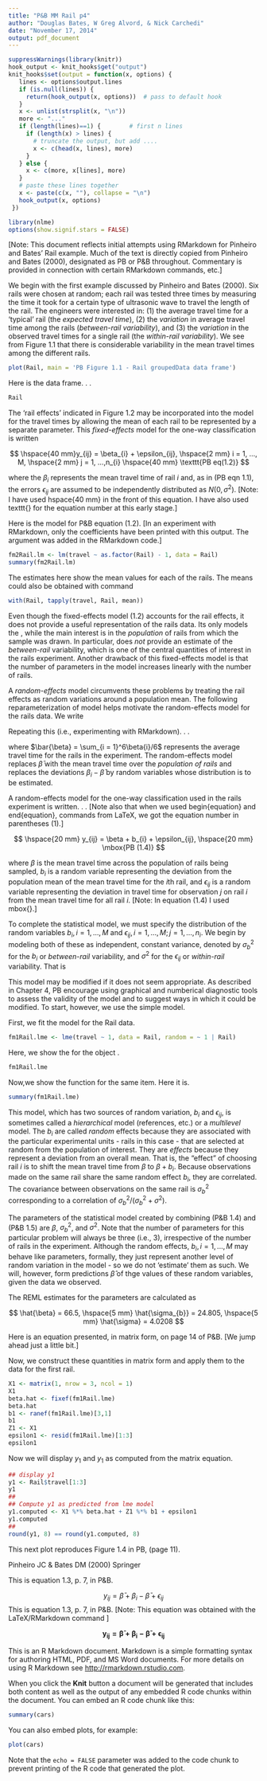 ```yaml
---
title: "P&B MM Rail p4"
author: "Douglas Bates, W Greg Alvord, & Nick Carchedi"
date: "November 17, 2014"
output: pdf_document
---
```


```r
suppressWarnings(library(knitr))
hook_output <- knit_hooks$get("output")
knit_hooks$set(output = function(x, options) {
   lines <- options$output.lines
   if (is.null(lines)) {
     return(hook_output(x, options))  # pass to default hook
   }
   x <- unlist(strsplit(x, "\n"))
   more <- "..."
   if (length(lines)==1) {        # first n lines
     if (length(x) > lines) {
       # truncate the output, but add ....
       x <- c(head(x, lines), more)
     }
   } else {
     x <- c(more, x[lines], more)
   }
   # paste these lines together
   x <- paste(c(x, ""), collapse = "\n")
   hook_output(x, options)
 })
```

```r
library(nlme)
options(show.signif.stars = FALSE)
```
\section{Opening Observations}

[Note: This document reflects initial attempts using RMarkdown for Pinheiro and Bates' Rail example.  Much of the text is directly copied from Pinheiro and Bates (2000), designated as PB or P&B throughout. Commentary is provided in connection with certain RMarkdown commands, etc.]

\section{Mixed Models Rail Example, Pinheiro and Bates, page 4}
\subsection{Introduction to the Rail Problem}
We begin with the first example discussed by Pinheiro and Bates (2000).  Six rails were chosen at random; each rail was tested three times by measuring the time it took for a certain type of ultrasonic wave to travel the length of the rail.  The engineers were interested in: (1) the average travel time for a 'typical' rail (the *expected travel time*), (2) the *variation* in average travel time among the rails (*between-rail variability*), and (3) the *variation* in the observed travel times for a single rail (the *within-rail variability*).  We see from Figure 1.1 that there is considerable variability in the mean travel times among the different rails.

```r
plot(Rail, main = 'PB Figure 1.1 - Rail groupedData data frame')
```

Here is the \texttt{groupedData} data frame. . .  

```r
Rail
```



The 'rail effects' indicated in Figure 1.2 may be incorporated into the model for the travel times by allowing the mean of each rail to be represented by a separate parameter.  This _fixed-effects_ model for the one-way classification is written

$$
\hspace{40 mm}y_{ij} = \beta_{i} + \epsilon_{ij},  \hspace{2 mm} i = 1, ..., M, \hspace{2 mm}  j = 1, ...,n_{i} \hspace{40 mm} \texttt{PB eq(1.2)}
$$

where the $\beta_{i}$ represents the mean travel time of rail $i$ and, as in (PB eqn 1.1), the errors $\epsilon_{ij}$ are assumed to be independently distributed as $N (0, \sigma^{2})$. [Note: I have used hspace{40 mm} in the front of this equation.  I have also used texttt{} for the equation number at this early stage.]

Here is the model for P&B equation (1.2).  [In an experiment with RMarkdown, only the coefficients have been printed with this output. The argument \texttt{output.lines = 9:16} was added in the RMarkdown code.]  

```r
fm2Rail.lm <- lm(travel ~ as.factor(Rail) - 1, data = Rail)
summary(fm2Rail.lm)
```

The estimates here show the mean \texttt{travel} values for each of the rails.  The means could also be obtained with command 

```r
with(Rail, tapply(travel, Rail, mean))
```



Even though the fixed-effects model (1.2) accounts for the rail effects, it does not provide a useful representation of the rails data.  Its only models the \emph{specific sample of rails used in this particular experiment}, while the main interest is in the _population_ of rails from which the sample was drawn.  In particular, \texttt{fm2Rail.lm} does _not_ provide an estimate of the _between-rail_ variability, which is one of the central quantities of interest in the rails experiment.  Another drawback of this fixed-effects model is that the number of parameters in the model increases linearly with the number of rails.  

A *random-effects* model circumvents these problems by treating the rail effects as random variations around a population mean.  The following reparameterization of model \texttt{(1.2)} helps motivate the random-effects model for the rails data.  We write

\begin{equation}
\hspace{20 mm} y_{ij} = \bar{\beta} + (\beta_{i} - \bar{\beta}) + \epsilon_{ij} \hspace{40 mm} \texttt{PB eq(1.3)}
\end{equation}

Repeating this (i.e., experimenting with RMarkdown). . . 

\begin{equation}
y_{ij} = \bar{\beta} + (\beta_{i} - \bar{\beta}) + \epsilon_{ij} 
\end{equation}

where $\bar{\beta} = \sum_{i = 1}^6\beta{i}/6$ represents the average travel time for the rails in the experiment.  The random-effects model replaces $\bar{\beta}$ with the mean travel time over the _population of rails_ and replaces the deviations $\beta_{i} - \bar{\beta}$ by random variables whose distribution is to be estimated. 

A random-effects model for the one-way classification used in the rails experiment is written. . . [Note also that when we used begin{equation} and end{equation}, commands from LaTeX, we got the equation number in parentheses (1).]  

$$
\hspace{20 mm} y_{ij} = \beta + b_{i} + \epsilon_{ij}, \hspace{20 mm} \mbox{PB (1.4)}
$$

where $\beta$ is the mean travel time across the population of rails being sampled, $b_{i}$ is a random variable representing the deviation from the population mean of the mean travel time for the $i$th rail, and $\epsilon_{ij}$ is a random variable representing the deviation in travel time for observation $j$ on rail $i$ from the mean travel time for all rail $i$.   [Note: In equation (1.4) I used mbox{}.]  

To complete the statistical model, we must specify the distribution of the random variables $b_{i}, i = 1, ..., M$ and $\epsilon_{ij}, i = 1, ..., M; j = 1, ..., n_{i}$.  We begin by modeling both of these as independent, constant variance, denoted by $\sigma^{2}_{b}$ for the $b_{i}$ or _between-rail_ variability, and $\sigma^{2}$ for the $\epsilon_{ij}$ or *within-rail* variability.  That is

\begin{equation}
b_{i} \sim \textsl{N}(0, \sigma^{2}_{b}), \hspace{4 mm} \epsilon_{ij} \sim \textsl{N} (0, \sigma^{2})
\end{equation}

This model may be modified if it does not seem appropriate.  As described in Chapter 4, PB encourage using graphical and numberical diagnostic tools to assess the validity of the model and to suggest ways in which it could be modified.  To start, however, we use the simple model. 


First, we fit the \texttt{lme} model for the Rail data.

```r
fm1Rail.lme <- lme(travel ~ 1, data = Rail, random = ~ 1 | Rail)
```

Here, we show the \texttt{print()} for the object \texttt{fm1Rail.lme}.

```r
fm1Rail.lme
```

Now,we show the \texttt{summary()} function for the same item.  Here it is.

```r
summary(fm1Rail.lme)
```

This model, which has two sources of random variation, $b_{i}$ and $\epsilon_{ij}$, is sometimes called a _hierarchical_ model (references, etc.) or a _multilevel_ model. The $b_{i}$ are called _random_ effects because they are associated with the particular experimental units - rails in this case - that are selected at random from the population of interest.  They are _effects_ because they represent a deviation from an overall mean.  That is, the "effect" of choosing rail $i$ is to shift the mean travel time from $\beta$ to $\beta + b_{i}$.  Because observations made on the same rail share the same random effect $b_{i}$, they are correlated.  The covariance between observations on the same rail is $\sigma^{2}_{b}$ corresponding to a correlation of $\sigma^{2}_{b}/(\sigma^{2}_{b} + \sigma^{2})$.

The parameters of the statistical model created by combining (P&B 1.4) and (P&B 1.5) are $\beta$, $\sigma^{2}_{b}$, and $\sigma^{2}$.  Note that the number of parameters for this particular problem will always be three (i.e., 3), irrespective of the number of rails in the experiment. Although the random effects, $b_{i}, i = 1, ..., M$ may behave like parameters, formally, they just represent another level of random variation in the model - so we do not 'estimate' them as such.  We will, however, form predictions $\hat{\beta}$ of thge values of these random variables, given the data we observed.  

The REML estimates for the parameters are calculated as

$$
\hat{\beta} = 66.5, \hspace{5 mm} \hat{\sigma_{b}} = 24.805, \hspace{5 mm} \hat{\sigma} = 4.0208 
$$

Here is an equation presented, in matrix form, on page 14 of P&B.  [We jump ahead just a little bit.]

\begin{equation}
y_{i} = X_{i}\beta + Z_{i}b_{i} + \epsilon_{i}  
\end{equation}


Now, we construct these quantities in matrix form and apply them to the data for the first rail. 

```r
X1 <- matrix(1, nrow = 3, ncol = 1)
X1
beta.hat <- fixef(fm1Rail.lme)
beta.hat
b1 <- ranef(fm1Rail.lme)[3,1]
b1
Z1 <- X1
epsilon1 <- resid(fm1Rail.lme)[1:3]
epsilon1
```

Now we will display $y_{1}$ and $y_{1}$ as computed from the matrix equation.

```r
## display y1
y1 <- Rail$travel[1:3]
y1
##
## Compute y1 as predicted from lme model
y1.computed <- X1 %*% beta.hat + Z1 %*% b1 + epsilon1
y1.computed
##
round(y1, 8) == round(y1.computed, 8)
```

\subsection{Assessing the Fitted Model}

This next plot reproduces Figure 1.4 in PB, (page 11).    





\hspace{20 mm}





 

\section{References}

Pinheiro JC & Bates DM (2000)  \emph{Mixed Effects Models in S and S-Plus} Springer

\section{Redundant comments}

This is equation 1.3, p. 7, in P&B.

$$
y_{ij} = \bar{\beta} + \beta_{i} - \bar{\beta} + \epsilon_{ij}
$$
This is equation 1.3, p. 7, in P&B. [Note: This equation was obtained with the LaTeX/RMarkdown command \texttt{boldsymbol{}}]

$$
\boldsymbol{y_{ij} = \bar{\beta} + \beta_{i} - \bar{\beta} + \epsilon_{ij}}
$$


This is an R Markdown document. Markdown is a simple formatting syntax for authoring HTML, PDF, and MS Word documents. For more details on using R Markdown see <http://rmarkdown.rstudio.com>.

When you click the **Knit** button a document will be generated that includes both content as well as the output of any embedded R code chunks within the document. You can embed an R code chunk like this:

```r
summary(cars)
```

You can also embed plots, for example:

```r
plot(cars)
```

Note that the `echo = FALSE` parameter was added to the code chunk to prevent printing of the R code that generated the plot.
